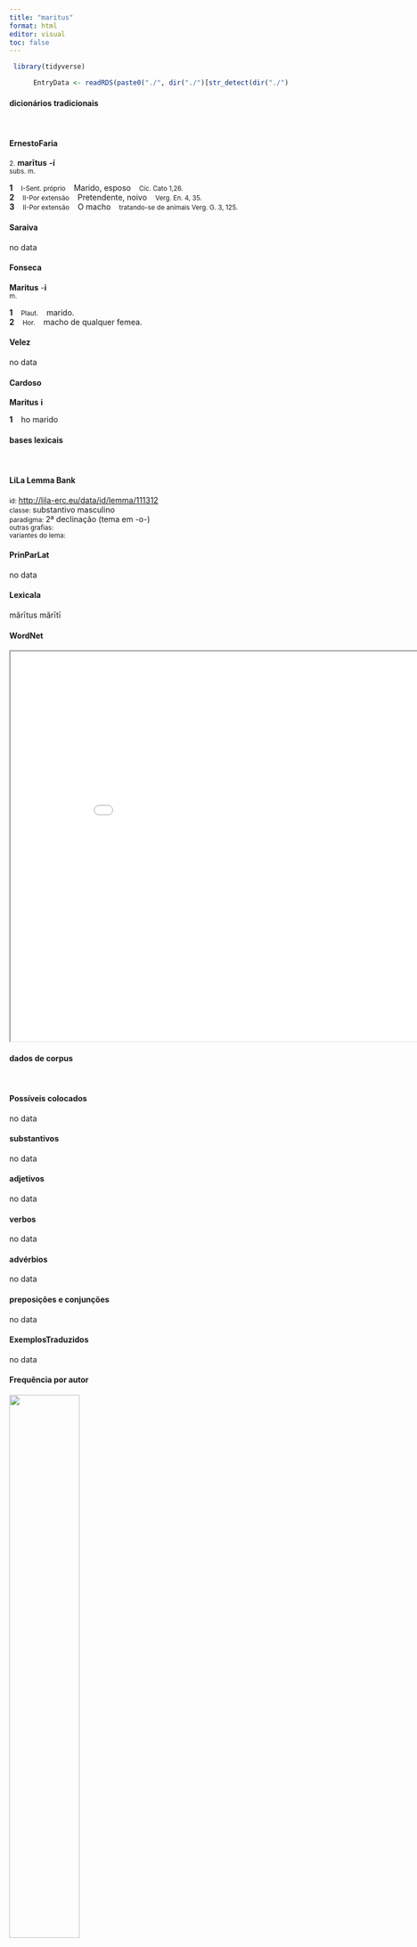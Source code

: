 ```yaml
---
title: "maritus"
format: html
editor: visual
toc: false
---
```



```r
 library(tidyverse) 

      EntryData <- readRDS(paste0("./", dir("./")[str_detect(dir("./"), "_xx109-97-114-105-116-117-115xx_.rds")]))

```


#### dicionários tradicionais

&emsp;




::: panel-tabset

#### ErnestoFaria

<small>2.</small> <b>marītus</b> <b>-í</b> <br> <small>subs. m.</small> <br> <small></small>   <p> <b>1</b> &ensp; <small>I-Sent. próprio</small> &ensp; Marido, esposo &ensp; <small>Cíc. Cato 1,26.</small> <br> <b>2</b> &ensp; <small>II-Por extensão</small> &ensp; Pretendente, noivo &ensp; <small>Verg. En. 4, 35.</small> <br> <b>3</b> &ensp; <small>II-Por extensão</small> &ensp; O macho &ensp; <small>tratando-se de animais Verg. G. 3, 125.</small> </p>




#### Saraiva

no data




#### Fonseca

<b>Maritus</b> -<b>i</b> <br> <small>m.</small>   <p> <b>1</b> &ensp; <small>Plaut.</small> &ensp; marido. <br> <b>2</b> &ensp; <small>Hor.</small> &ensp; macho de qualquer femea. </p>




#### Velez

no data




#### Cardoso

<b>Maritus</b> <b>i</b>   <p> <b>1</b> &ensp; ho marido </p>


:::



#### bases lexicais

&emsp;






::: panel-tabset

#### LiLa Lemma Bank

<small> id: </small> <a href=' http://lila-erc.eu/data/id/lemma/111312 ' target="_blank"> http://lila-erc.eu/data/id/lemma/111312 </a> <br>
<small> classe: </small> substantivo masculino   <br>
<small> paradigma: </small> 2ª declinação (tema em -o-) <br>
<small> outras grafias: </small>  <br>
<small> variantes do lema: </small>  <br>





#### PrinParLat

no data




#### Lexicala

mărītus 
 mărītī




#### WordNet

<iframe width='900' height='700' src='Media/Tree__xx109-97-114-105-116-117-115xx__sem_type_lexemes_pt.html'>

</iframe>


:::



#### dados de corpus

&emsp;




::: panel-tabset

#### Possíveis colocados

no data




#### substantivos

no data




#### adjetivos

no data




#### verbos

no data




#### advérbios

no data




#### preposições e conjunções

no data


:::



::: panel-tabset

#### ExemplosTraduzidos

no data




#### Frequência por autor

![](./Media/barchart__xx109-97-114-105-116-117-115xx__lemma_BY_author_Frequencies.webp){width=50% fig-alt='This charts plots the frequency of lemma by author_Frequencies. The Tacitus subcorpus registers the highest normalized frequency, with the value of 3.43 and an absolute frequency of 1. The Ovidius subcorpus follows, with a normalized frequency of 1.72 and an absolute frequency of 1. the subcorpus with the least normalized frequency is Caesar with the normalized value of 0 and an absolute freqeuncy of 0. here are all the values: subcorpus: Caesar ; normalized frequency: 0 ; absolute frequency: 0. subcorpus: Cicero ; normalized frequency: 2 ; absolute frequency: 0.124591961326655. subcorpus: Horatius ; normalized frequency: 1 ; absolute frequency: 0.888020602077968. subcorpus: Ovidius ; normalized frequency: 1 ; absolute frequency: 1.71585449553878. subcorpus: Phaedrus ; normalized frequency: 0 ; absolute frequency: 0. subcorpus: Sallustius ; normalized frequency: 0 ; absolute frequency: 0. subcorpus: Seneca ; normalized frequency: 6 ; absolute frequency: 1.11979992907934. subcorpus: Suetonius ; normalized frequency: 0 ; absolute frequency: 0. subcorpus: Tacitus ; normalized frequency: 1 ; absolute frequency: 3.43288705801579. subcorpus: Vergilius ; normalized frequency: 0 ; absolute frequency: 0. subcorpus: Hieronymus ; normalized frequency: 0 ; absolute frequency: 0'}




#### Frequência por gênero

![](./Media/barchart__xx109-97-114-105-116-117-115xx__lemma_BY_genre_Frequencies.webp){width=50% fig-alt='This charts plots the frequency of lemma by genre_Frequencies. The Poesia.trágica subcorpus registers the highest normalized frequency, with the value of 4.34 and an absolute frequency of 5. The Poesia.lírica subcorpus follows, with a normalized frequency of 1.68 and an absolute frequency of 2. the subcorpus with the least normalized frequency is Prosa.epistolográfica with the normalized value of 0 and an absolute freqeuncy of 0. here are all the values: subcorpus: Prosa.histórica ; normalized frequency: 1 ; absolute frequency: 0.243433384454344. subcorpus: Prosa.filosófica ; normalized frequency: 1 ; absolute frequency: 0.164741931763892. subcorpus: Prosa.oratória ; normalized frequency: 2 ; absolute frequency: 0.192025193705414. subcorpus: Prosa.epistolográfica ; normalized frequency: 0 ; absolute frequency: 0. subcorpus: Poesia.lírica ; normalized frequency: 2 ; absolute frequency: 1.68251030537562. subcorpus: Poesia.didática ; normalized frequency: 0 ; absolute frequency: 0. subcorpus: Poesia.trágica ; normalized frequency: 5 ; absolute frequency: 4.34329395413482. subcorpus: Poesia.épica ; normalized frequency: 0 ; absolute frequency: 0. subcorpus: Prosa.ficcional ; normalized frequency: 0 ; absolute frequency: 0'}




#### Frequência por século

![](./Media/barchart__xx109-97-114-105-116-117-115xx__lemma_BY_period_Frequencies.webp){width=50% fig-alt='This charts plots the frequency of lemma by period_Frequencies. The II.d.C. subcorpus registers the highest normalized frequency, with the value of 2.62 and an absolute frequency of 1. The I.d.C. subcorpus follows, with a normalized frequency of 0.92 and an absolute frequency of 6. the subcorpus with the least normalized frequency is IV.d.C. with the normalized value of 0 and an absolute freqeuncy of 0. here are all the values: subcorpus: I.a.C. ; normalized frequency: 4 ; absolute frequency: 0.186176402141029. subcorpus: I.d.C. ; normalized frequency: 6 ; absolute frequency: 0.917852225791647. subcorpus: II.d.C. ; normalized frequency: 1 ; absolute frequency: 2.61780104712042. subcorpus: IV.d.C. ; normalized frequency: 0 ; absolute frequency: 0'}


:::

